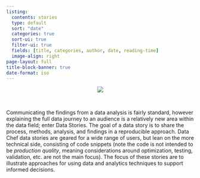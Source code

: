 ```yaml
---
listing:
  contents: stories
  type: default
  sort: "date"
  categories: true
  sort-ui: true
  filter-ui: true
  fields: [title, categories, author, date, reading-time]
  image-align: right
page-layout: full
title-block-banner: true
date-format: iso
---
```


<center>![](stories-banner-waterpixels.jpg)</center>

<br>

Communicating the findings from a data analysis is fairly standard, however explaining the full data journey to an audience is a relatively new area within the data field; enter Data Stories. The goal of a data story is to share the process, methods, analysis, and findings in a reproducible approach. Data Chef data stories are geared for a wide range of users, but lean on the more technical side, consisting of code snippets (note the code is not intended to be *production quality*, meaning considerations around optimization, testing, validation, etc. are not the main focus). The focus of these stories are to illustrate approaches for using data and analytics techniques to support informed decisions.

</br>

::: {#posts}
:::
